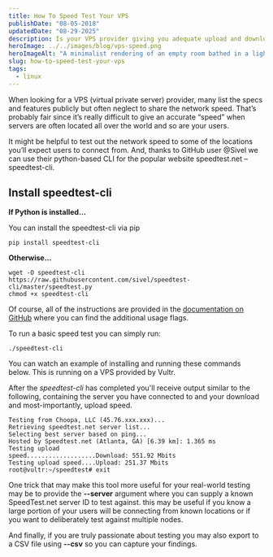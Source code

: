 ```yaml
---
title: How To Speed Test Your VPS
publishDate: "08-05-2018"
updatedDate: "08-29-2025"
description: Is your VPS provider giving you adequate upload and download speeds? Use the speedtest-cli package to run a speed test from the terminal and find out.
heroImage: ../../images/blog/vps-speed.png
heroImageAlt: "A minimalist rendering of an empty room bathed in a light purple glow. In the room are two rack-server units on the floor, stacked on top of each-other, while a single cable with a spiral glowing pattern exits from the back off to the right of the screen. Image created by TechSquidTV in Blender."
slug: how-to-speed-test-your-vps
tags:
  - linux
---
```


When looking for a VPS (virtual private server) provider, many list the specs and features publicly but often neglect to share the network speed. That’s probably fair since it’s really difficult to give an accurate “speed” when servers are often located all over the world and so are your users.

It might be helpful to test out the network speed to some of the locations you’ll expect users to connect from. And, thanks to GitHub user @Sivel we can use their python-based CLI for the popular website speedtest.net – speedtest-cli.

## Install speedtest-cli

**If Python is installed…**

You can install the speedtest-cli via pip

```shell
pip install speedtest-cli
```

**Otherwise...**

```shell
wget -O speedtest-cli https://raw.githubusercontent.com/sivel/speedtest-cli/master/speedtest.py
chmod +x speedtest-cli
```

Of course, all of the instructions are provided in the [documentation on GitHub](https://github.com/sivel/speedtest-cli#usage) where you can find the additional usage flags.

To run a basic speed test you can simply run:

```shell
./speedtest-cli
```

You can watch an example of installing and running these commands below. This is running on a VPS provided by Vultr.

<center>
  <script
    id="asciicast-MoRw0B2uhdjXuBrTm7klfqgjL"
    src="https://asciinema.org/a/MoRw0B2uhdjXuBrTm7klfqgjL.js"
    async
  ></script>
</center>

After the _speedtest-cli_ has completed you'll receive output similar to the following, containing the server you have connected to and your download and most-importantly, upload speed.

```shell
Testing from Choopa, LLC (45.76.xxx.xxx)...
Retrieving speedtest.net server list...
Selecting best server based on ping...
Hosted by Speedtest.net (Atlanta, GA) [6.39 km]: 1.365 ms
Testing upload
speed...................Download: 551.92 Mbits
Testing upload speed....Upload: 251.37 Mbits
root@vultr:~/speedtest# exit
```

One trick that may make this tool more useful for your real-world testing may be to provide the **--server** argument where you can supply a known SpeedTest.net server ID to test against. this may be useful if you know a large portion of your users will be connecting from known locations or if you want to deliberately test against multiple nodes.

And finally, if you are truly passionate about testing you may also export to a CSV file using **--csv** so you can capture your findings.
